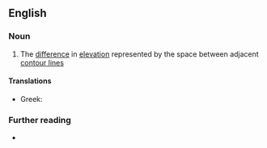 ==English==

===Noun===
{{en-noun}}

# The [[difference]] in [[elevation]] represented by the space between adjacent [[contour line]]s

====Translations====
{{trans-top|elevation difference}}
* Greek: {{t|el|ισοδιάσταση|f}}
{{trans-mid}}
{{trans-bottom}}

===Further reading===
* {{pedialite|Contour line}}